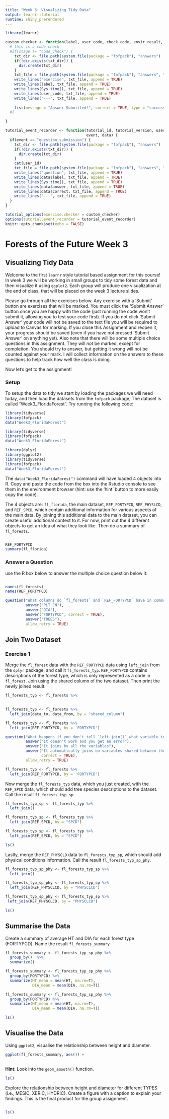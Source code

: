 ```yaml
---
title: "Week 3: Visualizing Tidy Data"
output: learnr::tutorial
runtime: shiny_prerendered
---
```


```r
library(learnr)

custom_checker <- function(label, user_code, check_code, envir_result, evaluate_result, last_value, stage, ...) {
  # this is a code check
  #if(stage != "code_check") {
    txt_dir <- file.path(system.file(package = "fofpack"), "answers")
    if(!dir.exists(txt_dir)) {
      dir.create(txt_dir)
    }
    txt_file = file.path(system.file(package = "fofpack"), "answers", "week_3_answers.txt")
    write_lines("exercise", txt_file, append = TRUE)
    write_lines(label, txt_file, append = TRUE)
    write_lines(Sys.time(), txt_file, append = TRUE)
    write_lines(user_code, txt_file, append = TRUE)
    write_lines("---", txt_file, append = TRUE)
    
    list(message = "Answer Submitted!", correct = TRUE, type = "success", location = "replace")
  #}

}

tutorial_event_recorder <- function(tutorial_id, tutorial_version, user_id, 
                                    event, data) {
  if(event == "question_submission") {
    txt_dir <- file.path(system.file(package = "fofpack"), "answers")
    if(!dir.exists(txt_dir)) {
      dir.create(txt_dir)
    }
    cat(user_id)
    txt_file = file.path(system.file(package = "fofpack"), "answers", "week_3_answers.txt")
    write_lines("question", txt_file, append = TRUE)
    write_lines(data$label, txt_file, append = TRUE)
    write_lines(Sys.time(), txt_file, append = TRUE)
    write_lines(data$answer, txt_file, append = TRUE)
    write_lines(data$correct, txt_file, append = TRUE)
    write_lines("---", txt_file, append = TRUE)
  }
}

tutorial_options(exercise.checker = custom_checker)
options(tutorial.event_recorder = tutorial_event_recorder)
knitr::opts_chunk$set(echo = FALSE)
```

# Forests of the Future Week 3

## Visualizing Tidy Data

Welcome to the first `learnr` style tutorial based assignment for this course! In week 3 we will be working in small groups to tidy some forest data and then visualize it using `ggplot2`. Each group will produce one visualization at the end of class, that will be placed on the week 3 lecture slides.

Please go through all the exercises below. Any exercise with a 'Submit' button are exercises that will be marked. You must click the 'Submit Answer' button once you are happy with the code (just running the code won't submit it, allowing you to test your code first). If you do not click 'Submit Answer' your code will not be saved to the text file you will be required to upload to Canvas for marking. If you close this Assignment and reopen it, your progress should be saved (even if you have not pressed 'Submit Answer' on anything yet). Also note that there will be some multiple choice questions in this assignment. They will *not* be marked, except for completion. You should try to answer, but getting it wrong will not be counted against your mark. I will collect information on the answers to these questions to help track how well the class is doing.

Now let's get to the assignment!

### Setup

To setup the data to tidy we start by loading the packages we will need today, and then load the datasets from the `fofpack` package, The dataset is called "Week3_FloridaForest". Try running the following code:

```r
library(tidyverse)
library(fofpack)
data("Week3_FloridaForest")
```

```r
library(tidyverse)
library(fofpack)
data("Week3_FloridaForest")
```

```r
library(dplyr)
library(ggplot2)
library(tidyverse)
library(fofpack)
data("Week3_FloridaForest")
```

The `data("Week3_FloridaForest")` command will have loaded 4 objects into R. Copy and paste the code from the box into the Rstudio console to see them in the environment browser (hint: use the 'hint' button to more easily copy the code).

The 4 objects are: `fl_florida`, the main dataset, `REF_FORTYPCD`, `REF_PHYSLCD`, and `REF_SPCD`, which contain additional information for various aspects of the main data. By joining this additional data to the main dataset, you can create useful additional context to it. For now, print out the 4 different objects to get an idea of what they look like. Then do a summary of `fl_forests`.

```r





```

```r
REF_FORTYPCD
summary(fl_florida)
```

### Answer a Question

use the R box below to answer the multiple choice question below it:

```r

```

```r
names(fl_forests)
names(REF_FORTYPCD)
```

```r
question("What columns do `fl_forests` and `REF_FORTYPCD` have in common?",
         answer("PLT_CN"),
         answer("DIA"),
         answer("FORTYPCD", correct = TRUE),
         answer("TREES"),
         allow_retry = TRUE)
```

## Join Two Dataset

### Exercise 1

Merge the `fl_forest` data with the `REF_FORTYPCD` data using `left_join` from the `dplyr` package, and call it `fl_forests_typ`. `REF_FORTYPCD` contains descriptions of the forest type, which is only represented as a code in `fl_forest`. Join using the shared column of the two dataset. Then print the newly joined result.

```r

fl_forests_typ <- fl_forests %>% 
  

```

```r

fl_forests_typ <- fl_forests %>% 
  left_join(data_to, data_from, by = "shared_column")

```

```r

fl_forests_typ <- fl_forests %>% 
  left_join(REF_FORTYPCD, by = 'FORTYPCD')

```

```r

question("What happens if you don't tell `left_join()` what variable to join by?",
         answer("It doesn't work and you get an error"),
         answer("It joins by all the variables"),
         answer("It automatically joins on variables shared between the datasets",
                correct = TRUE),
         allow_retry = TRUE)

```

```r
fl_forests_typ <- fl_forests %>% 
  left_join(REF_FORTYPCD, by = 'FORTYPCD')
```

Now merge the `fl_forests_typ` data, which you just created, with the `REF_SPCD` data, which should add tree species descriptions to the dataset. Call the result `fl_forests_typ_sp`.

```r
fl_forests_typ_sp <- fl_forests_typ %>% 
  left_join()
```

```r
fl_forests_typ_sp <- fl_forests_typ %>% 
  left_join(REF_SPCD, by = "SPCD")
```

```r
fl_forests_typ_sp <- fl_forests_typ %>% 
  left_join(REF_SPCD, by = "SPCD")
```

```r
ls()
```

Lastly, merge the `REF_PHYSCLD` data to `fl_forests_typ_sp`, which should add physical conditions information. Call the result `fl_forests_typ_sp_phy`.

```r
fl_forests_typ_sp_phy <- fl_forests_typ_sp %>% 
  left_join()
```

```r
fl_forests_typ_sp_phy <- fl_forests_typ_sp %>% 
  left_join(REF_PHYSCLCD, by = "PHYSCLCD")
```

```r
fl_forests_typ_sp_phy <- fl_forests_typ_sp %>%
 left_join(REF_PHYSCLCD, by = "PHYSCLCD")
```

```r
ls()
```

## Summarise the Data

Create a summary of average HT and DIA for each forest type (FORTYPCD). Name the result `fl_forests_summary`

```r
fl_forests_summary <- fl_forests_typ_sp_phy %>% 
  group_by()  %>% 
  summarize()
```

```r
fl_forests_summary <- fl_forests_typ_sp_phy %>% 
  group_by(FORTYPCD) %>% 
  summarize(HT_mean = mean(HT, na.rm=T),
            DIA_mean = mean(DIA, na.rm=T))
```

```r
fl_forests_summary <- fl_forests_typ_sp_phy %>% 
  group_by(FORTYPCD) %>% 
  summarize(HT_mean = mean(HT, na.rm=T),
            DIA_mean = mean(DIA, na.rm=T))
```

```r
ls()
```

## Visualise the Data

Using `ggplot2`, visualise the relationship between height and diameter.

```r
ggplot(fl_forests_summary, aes()) +
  
```

<div id="ggplot_time-hint">
**Hint:** Look into the `geom_smooth()` function.
</div>

```r
ls()
```

Explore the relationship between height and diameter for different TYPES (i.e., MESIC, XERIC, HYDRIC). Create a figure with a caption to explain your findings. This is the final product for the group assignment.

```r



  
```

```r
ls()
```
